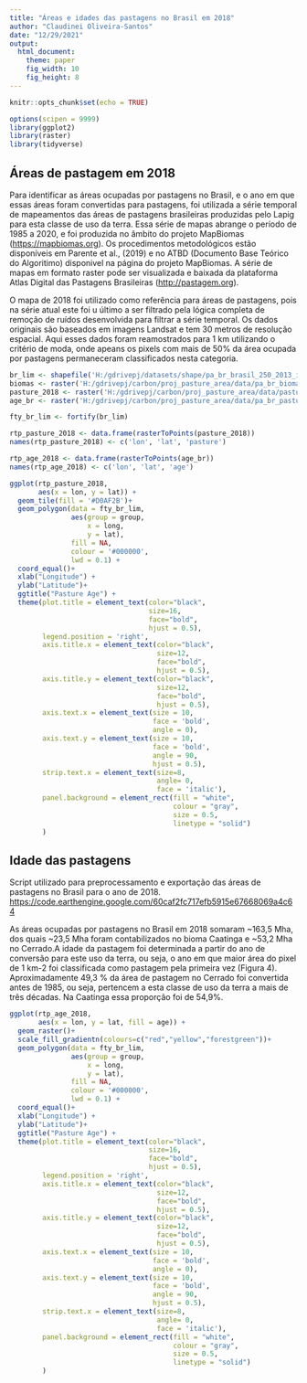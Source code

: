 ---
title: "Áreas e idades das pastagens no Brasil em 2018"
author: "Claudinei Oliveira-Santos"
date: "12/29/2021"
output: 
  html_document: 
    theme: paper
    fig_width: 10
    fig_height: 8
---

```{r setup, include=FALSE}
knitr::opts_chunk$set(echo = TRUE)
```

```{r pfc, echo=FALSE, warning=FALSE, message=FALSE}
options(scipen = 9999)
library(ggplot2)
library(raster)
library(tidyverse)
```

## Áreas de pastagem em 2018

Para identificar as áreas ocupadas por pastagens no Brasil, e o ano em que essas áreas foram convertidas para pastagens, foi utilizada a série temporal de mapeamentos das áreas de pastagens brasileiras produzidas pelo Lapig para esta classe de uso da terra. Essa série de mapas abrange o período de 1985 a 2020, e foi produzida no âmbito do projeto MapBiomas (<https://mapbiomas.org>). Os procedimentos metodológicos estão disponíveis em Parente et al., (2019) e no ATBD (Documento Base Teórico do Algoritimo) disponivel na página do projeto MapBiomas. A série de mapas em formato raster pode ser visualizada e baixada da plataforma Atlas Digital das Pastagens Brasileiras (<http://pastagem.org>).

O mapa de 2018 foi utilizado como referência para áreas de pastagens, pois na série atual este foi u último a ser filtrado pela lógica completa de remoção de ruídos desenvolvida para filtrar a série temporal. Os dados originais são baseados em imagens Landsat e tem 30 metros de resolução espacial. Aqui esses dados foram reamostrados para 1 km utilizando o critério de moda, onde apeans os pixels com mais de 50% da área ocupada por pastagens permaneceram classificados nesta categoria. 


```{r input, echo=FALSE, warning=FALSE, message=FALSE}
br_lim <- shapefile('H:/gdrivepj/datasets/shape/pa_br_brasil_250_2013_ibge/pa_br_brasil_250_2013_ibge.shp')
biomas <- raster('H:/gdrivepj/carbon/proj_pasture_area/data/pa_br_biomas_250_2019_ibge_1km.tif')
pasture_2018 <- raster('H:/gdrivepj/carbon/proj_pasture_area/data/pasture_col6_y2018_hard_1km_cut_egps4326.tif')
age_br <- raster('H:/gdrivepj/carbon/proj_pasture_area/data/pa_br_pasture_first_year_mapped_col6_1km_egps4326_2018.tif')
```


```{r pre_process, echo=FALSE, warning=FALSE, message=FALSE}
fty_br_lim <- fortify(br_lim)

rtp_pasture_2018 <- data.frame(rasterToPoints(pasture_2018))
names(rtp_pasture_2018) <- c('lon', 'lat', 'pasture')

rtp_age_2018 <- data.frame(rasterToPoints(age_br))
names(rtp_age_2018) <- c('lon', 'lat', 'age')
```



```{r plot_area, echo=FALSE, warning=FALSE, message=FALSE}
ggplot(rtp_pasture_2018, 
       aes(x = lon, y = lat)) +
  geom_tile(fill = '#D0AF2B')+
  geom_polygon(data = fty_br_lim,  
               aes(group = group,  
                   x = long,  
                   y = lat), 
               fill = NA, 
               colour = '#000000', 
               lwd = 0.1) +
  coord_equal()+
  xlab("Longitude") +
  ylab("Latitude")+
  ggtitle("Pasture Age") +
  theme(plot.title = element_text(color="black", 
                                  size=16, 
                                  face="bold", 
                                  hjust = 0.5),
        legend.position = 'right',
        axis.title.x = element_text(color="black", 
                                    size=12, 
                                    face="bold", 
                                    hjust = 0.5),
        axis.title.y = element_text(color="black", 
                                    size=12, 
                                    face="bold", 
                                    hjust = 0.5),
        axis.text.x = element_text(size = 10, 
                                   face = 'bold', 
                                   angle = 0),
        axis.text.y = element_text(size = 10, 
                                   face = 'bold', 
                                   angle = 90, 
                                   hjust = 0.5),
        strip.text.x = element_text(size=8, 
                                    angle= 0, 
                                    face = 'italic'),
        panel.background = element_rect(fill = "white",
                                        colour = "gray",
                                        size = 0.5, 
                                        linetype = "solid")
        )
```


## Idade das pastagens

Script utilizado para preprocessamento e exportação das áreas de pastagens no Brasil para o ano de 2018.
<https://code.earthengine.google.com/60caf2fc717efb5915e67668069a4c64>

As áreas ocupadas por pastagens no Brasil em 2018 somaram ~163,5 Mha, dos quais ~23,5 Mha foram contabilizados no bioma Caatinga e ~53,2 Mha no Cerrado.A idade da pastagem foi determinada a partir do ano de conversão para este uso da terra, ou seja, o ano em que maior área do pixel de 1 km-2 foi classificada como pastagem pela primeira vez (Figura 4). Aproximadamente 49,3 % da área de pastagem no Cerrado foi convertida antes de 1985, ou seja, pertencem a esta classe de uso da terra a mais de três décadas. Na Caatinga essa proporção foi de 54,9%.

```{r plot_age, echo=FALSE, warning=FALSE, message=FALSE}
ggplot(rtp_age_2018, 
       aes(x = lon, y = lat, fill = age)) +
  geom_raster()+
  scale_fill_gradientn(colours=c("red","yellow","forestgreen"))+
  geom_polygon(data = fty_br_lim,  
               aes(group = group,  
                   x = long,  
                   y = lat), 
               fill = NA, 
               colour = '#000000', 
               lwd = 0.1) +
  coord_equal()+
  xlab("Longitude") +
  ylab("Latitude")+
  ggtitle("Pasture Age") +
  theme(plot.title = element_text(color="black", 
                                  size=16, 
                                  face="bold", 
                                  hjust = 0.5),
        legend.position = 'right',
        axis.title.x = element_text(color="black", 
                                    size=12, 
                                    face="bold", 
                                    hjust = 0.5),
        axis.title.y = element_text(color="black", 
                                    size=12, 
                                    face="bold", 
                                    hjust = 0.5),
        axis.text.x = element_text(size = 10, 
                                   face = 'bold', 
                                   angle = 0),
        axis.text.y = element_text(size = 10, 
                                   face = 'bold', 
                                   angle = 90, 
                                   hjust = 0.5),
        strip.text.x = element_text(size=8, 
                                    angle= 0, 
                                    face = 'italic'),
        panel.background = element_rect(fill = "white",
                                        colour = "gray",
                                        size = 0.5, 
                                        linetype = "solid")
        )
```


